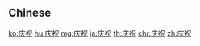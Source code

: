 {{also|慶祝}}
==Chinese==
{{zh-see|慶祝}}

[[ko:庆祝]]
[[hu:庆祝]]
[[mg:庆祝]]
[[ja:庆祝]]
[[th:庆祝]]
[[chr:庆祝]]
[[zh:庆祝]]